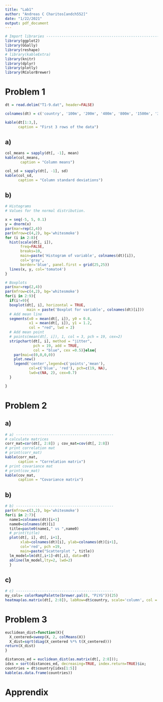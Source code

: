 ```yaml
---
title: "Lab1"
author: "Andreas C Charitos[andch552]"
date: "1/22/2021"
output: pdf_document
---
```


\tableofcontents

\newpage

```r
# Import libraries --------------------------------------------------------
library(ggplot2)
library(GGally)
library(reshape)
# library(kableExtra)
library(knitr)
library(dplyr)
library(plotly)
library(RColorBrewer)
```


# Problem 1

```r
dt = read.delim("T1-9.dat", header=FALSE)

colnames(dt) = c('country', '100m', '200m', '400m', '800m', '1500m', '3000m','marathon')

kable(dt[1:3,],
      caption = "First 3 rows of the data")

```

## a)

```r
col_means = sapply(dt[, -1], mean)
kable(col_means,
       caption = "Column means")

```


```r
col_sd = sapply(dt[, -1], sd)
kable(col_sd,
      caption = "Column standard deviations")

```

## b)

```r
# Histograms
# Values for the normal distribution.

x = seq(-5, 5, 0.1)
y = dnorm(x)
par(mar=rep(2,4))
par(mfrow=c(4,2), bg='whitesmoke')
for (i in 2:8){
  hist(scale(dt[, i]),
       freq=FALSE,
       breaks=10,
       main=paste('Histogram of variable', colnames(dt)[i]),
       col='gray',
       border='blue', panel.first = grid(25,25))
  lines(x, y, col='tomato4')
}
```



```r
# Boxplots
par(mar=rep(2,4))
par(mfrow=c(4,2), bg='whitesmoke')
for(i in 2:9){
  if(i!=9){
  boxplot(dt[, i], horizontal = TRUE, 
          main = paste('Boxplot for variable', colnames(dt)[i]))
  # Add mean line
  segments(x0 = mean(dt[, i]), y0 = 0.8,
           x1 = mean(dt[, i]), y1 = 1.2,
           col = "red", lwd = 2)
  # Add mean point
  # points(mean(dt[, i]), 1, col = 3, pch = 19, cex=2)
  stripchart(dt[, i], method = "jitter", 
             pch = 19, add = TRUE, 
             col = "blue", cex =0.5)}else{
    par(mai=c(0,0,0,0))
    plot.new()
    legend('center',legend=c('points','mean'), 
           col=c('blue', 'red'), pch=c(19, NA), 
           lwd=c(NA, 2), cex=0.7)
  }

}

```

# Problem 2

## a)

```r

# a) ---------------------------------------------
# calculate matrices
corr_mat=cor(dt[, 2:8]) ; cov_mat=cov(dt[, 2:8]) 
# print correlation mat
# print(corr_mat)
kable(corr_mat,
      caption = "Correlation matrix")
# print covariance mat
# print(cov_mat)
kable(cov_mat,
      caption = "Covariance matrix")

```


## b)

```r

# b) ---------------------------------------------
par(mfrow=c(3,2), bg='whitesmoke')
for(i in 2:7){
  name1=colnames(dt)[i+1]
  name0=colnames(dt)[i]
  title=paste0(name1," vs ",name0) 
  # print(title)
  plot(dt[, i], dt[, i+1], 
       xlab=colnames(dt)[i], ylab=colnames(dt)[i+1], 
       col='red', pch =19,
       main=paste("Scatterplot ", title))
  lm_model=lm(dt[,i+1]~dt[,i], data=dt)
  abline(lm_model,lty=2, lwd=2)
  }

```


## c)

```r

# c) ---------------------------------------------
my_cols= colorRampPalette(brewer.pal(8, "PiYG"))(25)
heatmap(as.matrix(dt[, 2:8]), labRow=dt$country, scale='column', col = my_cols)


```


# Problem 3

```r

euclidean_dist=function(X){
  X_centered=sweep(X, 2, colMeans(X))
  X_dist=sqrt(diag(X_centered %*% t(X_centered)))
return(X_dist)
}

distances_ed = euclidean_dist(as.matrix(dt[, 2:8]));
idxs = sort(distances_ed, decreasing=TRUE, index.return=TRUE)$ix;
countries = dt$country[idxs[1:5]]
kable(as.data.frame(countries))

```



\newpage

# Apprendix 

```r
```










